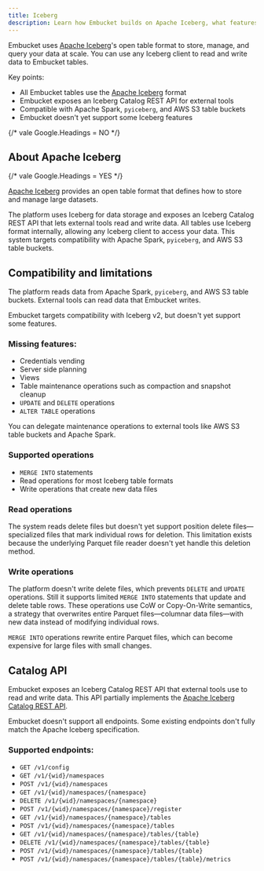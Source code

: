 ```yaml
---
title: Iceberg
description: Learn how Embucket builds on Apache Iceberg, what features you can use, and current limitations.
---
```



Embucket uses [Apache Iceberg](https://iceberg.apache.org/)'s open table format to store, manage, and query your data at scale. You can use any Iceberg client to read and write data to Embucket tables.

Key points:

- All Embucket tables use the [Apache Iceberg](https://iceberg.apache.org/) format
- Embucket exposes an Iceberg Catalog REST API for external tools
- Compatible with Apache Spark, `pyiceberg`, and AWS S3 table buckets
- Embucket doesn't yet support some Iceberg features

{/* vale Google.Headings = NO */}

## About Apache Iceberg

{/* vale Google.Headings = YES */}

[Apache Iceberg](https://iceberg.apache.org/) provides an open table format that defines how to store and manage large datasets.

The platform uses Iceberg for data storage and exposes an Iceberg Catalog REST API that lets external tools read and write data. All tables use Iceberg format internally, allowing any Iceberg client to access your data. This system targets compatibility with Apache Spark, `pyiceberg`, and AWS S3 table buckets.

## Compatibility and limitations

The platform reads data from Apache Spark, `pyiceberg`, and AWS S3 table buckets. External tools can read data that Embucket writes.

<Aside type="note">
  Embucket targets compatibility with Iceberg v2, but doesn't yet support some features.
</Aside>

### Missing features:

- Credentials vending
- Server side planning
- Views
- Table maintenance operations such as compaction and snapshot cleanup
- `UPDATE` and `DELETE` operations
- `ALTER TABLE` operations

<Aside type="tip">
  You can delegate maintenance operations to external tools like AWS S3 table buckets and Apache
  Spark.
</Aside>

### Supported operations

- `MERGE INTO` statements
- Read operations for most Iceberg table formats
- Write operations that create new data files

### Read operations

The system reads delete files but doesn't yet support position delete files—specialized files that mark individual rows for deletion. This limitation exists because the underlying Parquet file reader doesn't yet handle this deletion method.

### Write operations

The platform doesn't write delete files, which prevents `DELETE` and `UPDATE` operations. Still it supports limited `MERGE INTO` statements that update and delete table rows. These operations use CoW or Copy-On-Write semantics, a strategy that overwrites entire Parquet files—columnar data files—with new data instead of modifying individual rows.

<Aside type="caution">

`MERGE INTO` operations rewrite entire Parquet files, which can become expensive for large files with
small changes.

</Aside>

## Catalog API

Embucket exposes an Iceberg Catalog REST API that external tools use to read and write data. This API partially implements the [Apache Iceberg Catalog REST API](https://iceberg.apache.org/spec/#catalog-rest-api).

<Aside type="note">
  Embucket doesn't support all endpoints. Some existing endpoints don't fully match the Apache
  Iceberg specification.
</Aside>

### Supported endpoints:

- `GET /v1/config`
- `GET /v1/{wid}/namespaces`
- `POST /v1/{wid}/namespaces`
- `GET /v1/{wid}/namespaces/{namespace}`
- `DELETE /v1/{wid}/namespaces/{namespace}`
- `POST /v1/{wid}/namespaces/{namespace}/register`
- `GET /v1/{wid}/namespaces/{namespace}/tables`
- `POST /v1/{wid}/namespaces/{namespace}/tables`
- `GET /v1/{wid}/namespaces/{namespace}/tables/{table}`
- `DELETE /v1/{wid}/namespaces/{namespace}/tables/{table}`
- `POST /v1/{wid}/namespaces/{namespace}/tables/{table}`
- `POST /v1/{wid}/namespaces/{namespace}/tables/{table}/metrics`
